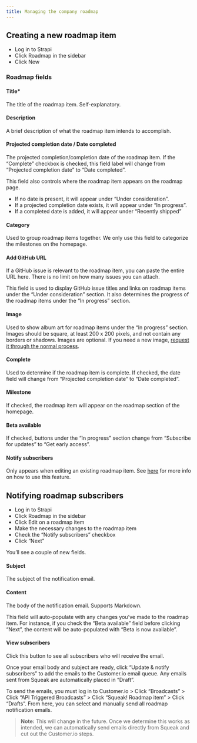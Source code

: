 ```yaml
---
title: Managing the company roadmap
---
```


## Creating a new roadmap item

- Log in to Strapi
- Click Roadmap in the sidebar
- Click New

### Roadmap fields

#### Title*
The title of the roadmap item. Self-explanatory.

#### Description
A brief description of what the roadmap item intends to accomplish.

#### Projected completion date / Date completed
The projected completion/completion date of the roadmap item. If the “Complete” checkbox is checked, this field label will change from “Projected completion date” to “Date completed”.

This field also controls where the roadmap item appears on the roadmap page. 

- If no date is present, it will appear under “Under consideration”. 
- If a projected completion date exists, it will appear under “In progress”. 
- If a completed date is added, it will appear under “Recently shipped”

#### Category
Used to group roadmap items together. We only use this field to categorize the milestones on the homepage.

#### Add GitHub URL
If a GitHub issue is relevant to the roadmap item, you can paste the entire URL here. There is no limit on how many issues you can attach.

This field is used to display GitHub issue titles and links on roadmap items under the “Under consideration” section. It also determines the progress of the roadmap items under the “In progress” section.

#### Image
Used to show album art for roadmap items under the “In progress” section. Images should be square, at least 200 x 200 pixels, and not contain any borders or shadows. Images are optional. If you need a new image, [request it through the normal process](/handbook/brand/art-requests). 

#### Complete
Used to determine if the roadmap item is complete. If checked, the date field will change from “Projected completion date” to “Date completed”.

#### Milestone
If checked, the roadmap item will appear on the roadmap section of the homepage.

#### Beta available
If checked, buttons under the “In progress” section change from “Subscribe for updates” to “Get early access”.

#### Notify subscribers
Only appears when editing an existing roadmap item. See [here](#notifying-roadmap-subscribers) for more info on how to use this feature.

## Notifying roadmap subscribers

- Log in to Strapi
- Click Roadmap in the sidebar
- Click Edit on a roadmap item
- Make the necessary changes to the roadmap item
- Check the “Notify subscribers” checkbox
- Click “Next”

You’ll see a couple of new fields.

#### Subject
The subject of the notification email.

#### Content
The body of the notification email. Supports Markdown.

This field will auto-populate with any changes you’ve made to the roadmap item. For instance, if you check the “Beta available” field before clicking “Next”, the content will be auto-populated with “Beta is now available”.

#### View subscribers
Click this button to see all subscribers who will receive the email.

Once your email body and subject are ready, click “Update & notify subscribers” to add the emails to the Customer.io email queue. Any emails sent from Squeak are automatically placed in “Draft”.

To send the emails, you must log in to Customer.io > Click “Broadcasts” > Click “API Triggered Broadcasts” > Click “Squeak! Roadmap item” > Click “Drafts”. From here, you can select and manually send all roadmap notification emails.

> **Note:** This will change in the future. Once we determine this works as intended, we can automatically send emails directly from Squeak and cut out the Customer.io steps.
